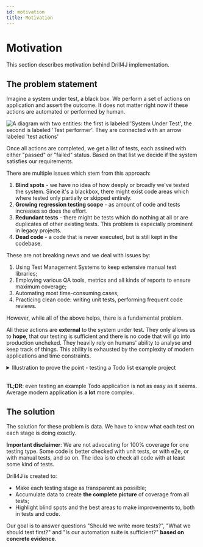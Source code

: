 ```yaml
---
id: motivation
title: Motivation
---
```



# Motivation

This section describes motivation behind Drill4J implementation.

## The problem statement

Imagine a system under test, a black box. We perform a set of actions on application and assert the outcome. It does not matter right now if these actions are automated or performed by human.

<Image
  alt="A diagram with two entities: the first is labeled 'System Under Test', the second is labeled 'Test performer'. They are connected with an arrow labeled 'test actions'"
  src="/img/motivation-blackbox.png"
/>

Once all actions are completed, we get a list of tests, each assined with either "passed" or "failed" status.
Based on that list we decide if the system satisfies our requirements.

There are multiple issues which stem from this approach:

1. **Blind spots** - we have no idea of how deeply or broadly we've tested the system. Since it's a blackbox, there might exist code areas which where tested only partially or skipped entirely.
2. **Growing regression testing scope** - as amount of code and tests increases so does the effort.
3. **Redundant tests** - there might be tests which do nothing at all or are duplicates of other existing tests. This problem is especially prominent in legacy projects.
4. **Dead code** - a code that is never executed, but is still kept in the codebase.

These are not breaking news and we deal with issues by:

1. Using Test Management Systems to keep extensive manual test libraries;
2. Employing various QA tools, metrics and all kinds of reports to ensure maximum coverage;
3. Automating most time-consuming cases;
4. Practicing clean code: writing unit tests, performing frequent code reviews.

However, while all of the above helps, there is a fundamental problem.

All these actions are **external** to the system under test. They only allows us to **hope**, that our testing is sufficient and there is no code that will go into production uncheked.
They heavily rely on humans' ability to analyse and keep track of things. This ability is exhausted by the complexity of modern applications and time constraints.

<details>
<summary>Illustration to prove the point - testing a Todo list example project</summary>
<br/>
Even the most simple example application may pose a challenge.

Let's look at the [Todo](https://todomvc.com/examples/angularjs/#/) application - a pet project that allows to create, edit and delete notes.

<Image alt="A screenshot of a simple TodoMVC application" src="/img/motivation-todomvc-screenshot.png" />

- only JavaScript and Web API
- no backend at all (except the one that serves the files)

Its AngularJS implementation has 28 functions (including callbacks), which is very timid and one would assume there would be no issue to cover that on 100% or close to that. But reality proves otherwise.

Let's come up with the tests cases:

- create note / multiple notes
- edit note
- delete note
- mark note as completed
- apply filters - show just completed, show only remaining
- refresh page to test initial data load

Testing it by performing these obvious steps yeilds only 80.7% coverage.

<Image
  alt="A screenshot of Drill4J Admin Panel. It demonstrates various application info and the coverage of 80.7%"
  src="/img/motivation-todomvc-admin-screenshot.png"
/>

That does not look bad, and one might pass that as "good enough".
But Drill4J reveals that we have under-tested a number of classes, including the main one - TodoCtrl class. There are gaps in some methods, while others are not covered at all.

<Image
  alt="A screenshot of Drill4J Admin Panel. It demonstrates which methods were covered by tests and which were not"
  src="/img/motivation-todomvc-admin-screenshot-2.png"
/>

On closer inspection we realise, we forgot about "edit and then revert edits" scenario!
Upon its completion, we can see that there is a coverage, part of which has overlapped with the previous tests, and part is brand new.

<Image
  alt="A screenshot of Drill4J Admin Panel. It demonstrates an increment in coverage"
  src="/img/motivation-todomvc-admin-screenshot-3.png"
/>

We were able to bump coverage to 88.7%, but there are still improvements to be made.

<Image
  alt="A screenshot of Drill4J Admin Panel. It demonstrates an increment in coverage"
  src="/img/motivation-todomvc-admin-screenshot-4.png"
/>

Digging through the code to understand the rest 12.3% reveals more missed cases, such as trying to add an empty todo item.

And there is code unreachable by any actions (it might be redundant or there might be yet another missed case).

</details>

<br />

**TL;DR**: even testing an example Todo application is not as easy as it seems. Average modern application is **a lot** more complex.

## The solution

The solution for these problem is data. We have to know what each test on each stage is doing exactly.

**Important disclaimer**: We are not advocating for 100% coverage for one testing type.
Some code is better checked with unit tests, or with e2e, or with manual tests, and so on.
The idea is to check all code with at least some kind of tests.

Drill4J is created to:

- Make each testing stage as transparent as possible;
- Accumulate data to create **the complete picture** of coverage from all tests;
- Highlight blind spots and the best areas to make improvements to, both in tests and code.

Our goal is to answer questions "Should we write more tests?", "What we should test first?" and "Is our automation suite is sufficient?" **based on concrete evidence**.
